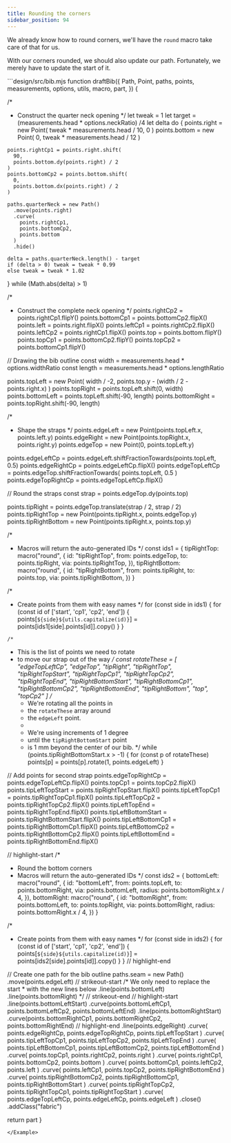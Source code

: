 ```yaml
---
title: Rounding the corners
sidebar_position: 94
---
```


We already know how to round corners, we'll have the `round` macro take care of that for us.

With our corners rounded, we should also update our path.
Fortunately, we merely have to update the start of it.

<Example tutorial caption="The shape of our bib is now completed">
```design/src/bib.mjs
function draftBib({
  Path,
  Point,
  paths,
  points,
  measurements,
  options,
  utils,
  macro,
  part,
}) {

  /*
   * Construct the quarter neck opening
   */
  let tweak = 1
  let target = (measurements.head * options.neckRatio) /4
  let delta
  do {
    points.right = new Point(
      tweak * measurements.head / 10,
      0
    )
    points.bottom = new Point(
      0,
      tweak * measurements.head / 12
    )

    points.rightCp1 = points.right.shift(
      90,
      points.bottom.dy(points.right) / 2
    )
    points.bottomCp2 = points.bottom.shift(
      0,
      points.bottom.dx(points.right) / 2
    )

    paths.quarterNeck = new Path()
      .move(points.right)
      .curve(
        points.rightCp1,
        points.bottomCp2,
        points.bottom
      )
      .hide()

    delta = paths.quarterNeck.length() - target
    if (delta > 0) tweak = tweak * 0.99
    else tweak = tweak * 1.02
  } while (Math.abs(delta) > 1)

  /*
   * Construct the complete neck opening
   */
  points.rightCp2 = points.rightCp1.flipY()
  points.bottomCp1 = points.bottomCp2.flipX()
  points.left = points.right.flipX()
  points.leftCp1 = points.rightCp2.flipX()
  points.leftCp2 = points.rightCp1.flipX()
  points.top = points.bottom.flipY()
  points.topCp1 = points.bottomCp2.flipY()
  points.topCp2 = points.bottomCp1.flipY()

  // Drawing the bib outline
  const width = measurements.head * options.widthRatio
  const length = measurements.head * options.lengthRatio

  points.topLeft = new Point(
    width / -2,
    points.top.y - (width / 2 - points.right.x)
  )
  points.topRight = points.topLeft.shift(0, width)
  points.bottomLeft = points.topLeft.shift(-90, length)
  points.bottomRight = points.topRight.shift(-90, length)

  /*
   * Shape the straps
   */
  points.edgeLeft = new Point(points.topLeft.x, points.left.y)
  points.edgeRight = new Point(points.topRight.x, points.right.y)
  points.edgeTop = new Point(0, points.topLeft.y)

  points.edgeLeftCp = points.edgeLeft.shiftFractionTowards(points.topLeft, 0.5)
  points.edgeRightCp = points.edgeLeftCp.flipX()
  points.edgeTopLeftCp = points.edgeTop.shiftFractionTowards(
    points.topLeft,
    0.5
  )
  points.edgeTopRightCp = points.edgeTopLeftCp.flipX()

  // Round the straps
  const strap = points.edgeTop.dy(points.top)

  points.tipRight = points.edgeTop.translate(strap / 2, strap / 2)
  points.tipRightTop = new Point(points.tipRight.x, points.edgeTop.y)
  points.tipRightBottom = new Point(points.tipRight.x, points.top.y)

  /*
   * Macros will return the auto-generated IDs
   */
  const ids1 = {
    tipRightTop: macro("round", {
      id: "tipRightTop",
      from: points.edgeTop,
      to: points.tipRight,
      via: points.tipRightTop,
    }),
    tipRightBottom: macro("round", {
      id: "tipRightBottom",
      from: points.tipRight,
      to: points.top,
      via: points.tipRightBottom,
    })
  }

  /*
   * Create points from them with easy names
   */
  for (const side in ids1) {
    for (const id of ['start', 'cp1', 'cp2', 'end']) {
      points[`${side}${utils.capitalize(id)}`] = points[ids1[side].points[id]].copy()
    }
  }

    /*
   * This is the list of points we need to rotate
   * to move our strap out of the way
   */
  const rotateThese = [
    "edgeTopLeftCp",
    "edgeTop",
    "tipRight",
    "tipRightTop",
    "tipRightTopStart",
    "tipRightTopCp1",
    "tipRightTopCp2",
    "tipRightTopEnd",
    "tipRightBottomStart",
    "tipRightBottomCp1",
    "tipRightBottomCp2",
    "tipRightBottomEnd",
    "tipRightBottom",
    "top",
    "topCp2"
  ]
    /*
     * We're rotating all the points in
     * the `rotateThese` array around
     * the `edgeLeft` point.
     *
     * We're using increments of 1 degree
     * until the `tipRightBottomStart` point
     * is 1 mm beyond the center of our bib.
     */
  while (points.tipRightBottomStart.x > -1) {
    for (const p of rotateThese) points[p] = points[p].rotate(1, points.edgeLeft)
  }

  // Add points for second strap
  points.edgeTopRightCp = points.edgeTopLeftCp.flipX()
  points.topCp1 = points.topCp2.flipX()
  points.tipLeftTopStart = points.tipRightTopStart.flipX()
  points.tipLeftTopCp1 = points.tipRightTopCp1.flipX()
  points.tipLeftTopCp2 = points.tipRightTopCp2.flipX()
  points.tipLeftTopEnd = points.tipRightTopEnd.flipX()
  points.tipLeftBottomStart = points.tipRightBottomStart.flipX()
  points.tipLeftBottomCp1 = points.tipRightBottomCp1.flipX()
  points.tipLeftBottomCp2 = points.tipRightBottomCp2.flipX()
  points.tipLeftBottomEnd = points.tipRightBottomEnd.flipX()

  // highlight-start
  /*
   * Round the bottom corners
   * Macros will return the auto-generated IDs
   */
  const ids2 = {
    bottomLeft: macro("round", {
      id: "bottomLeft",
      from: points.topLeft,
      to: points.bottomRight,
      via: points.bottomLeft,
      radius: points.bottomRight.x / 4,
    }),
    bottomRight: macro("round", {
      id: "bottomRight",
      from: points.bottomLeft,
      to: points.topRight,
      via: points.bottomRight,
      radius: points.bottomRight.x / 4,
    })
  }

  /*
   * Create points from them with easy names
   */
  for (const side in ids2) {
    for (const id of ['start', 'cp1', 'cp2', 'end']) {
      points[`${side}${utils.capitalize(id)}`] = points[ids2[side].points[id]].copy()
    }
  }
  // highlight-end

  // Create one path for the bib outline
  paths.seam = new Path()
    .move(points.edgeLeft)
    // strikeout-start
    /* We only need to replace the start
     * with the new lines below
    .line(points.bottomLeft)
    .line(points.bottomRight)
    */
    // strikeout-end
    // highlight-start
    .line(points.bottomLeftStart)
    .curve(points.bottomLeftCp1, points.bottomLeftCp2, points.bottomLeftEnd)
    .line(points.bottomRightStart)
    .curve(points.bottomRightCp1, points.bottomRightCp2, points.bottomRightEnd)
    // highlight-end
    .line(points.edgeRight)
    .curve(
      points.edgeRightCp,
      points.edgeTopRightCp,
      points.tipLeftTopStart
    )
    .curve(
      points.tipLeftTopCp1,
      points.tipLeftTopCp2,
      points.tipLeftTopEnd
    )
    .curve(
      points.tipLeftBottomCp1,
      points.tipLeftBottomCp2,
      points.tipLeftBottomEnd
    )
    .curve(
      points.topCp1,
      points.rightCp2,
      points.right
    )
    .curve(
      points.rightCp1,
      points.bottomCp2,
      points.bottom
    )
    .curve(
      points.bottomCp1,
      points.leftCp2,
      points.left
    )
    .curve(
      points.leftCp1,
      points.topCp2,
      points.tipRightBottomEnd
    )
    .curve(
      points.tipRightBottomCp2,
      points.tipRightBottomCp1,
      points.tipRightBottomStart
    )
    .curve(
      points.tipRightTopCp2,
      points.tipRightTopCp1,
      points.tipRightTopStart
    )
    .curve(
      points.edgeTopLeftCp,
      points.edgeLeftCp,
      points.edgeLeft
    )
    .close()
    .addClass("fabric")

  return part
}
```
</Example>
